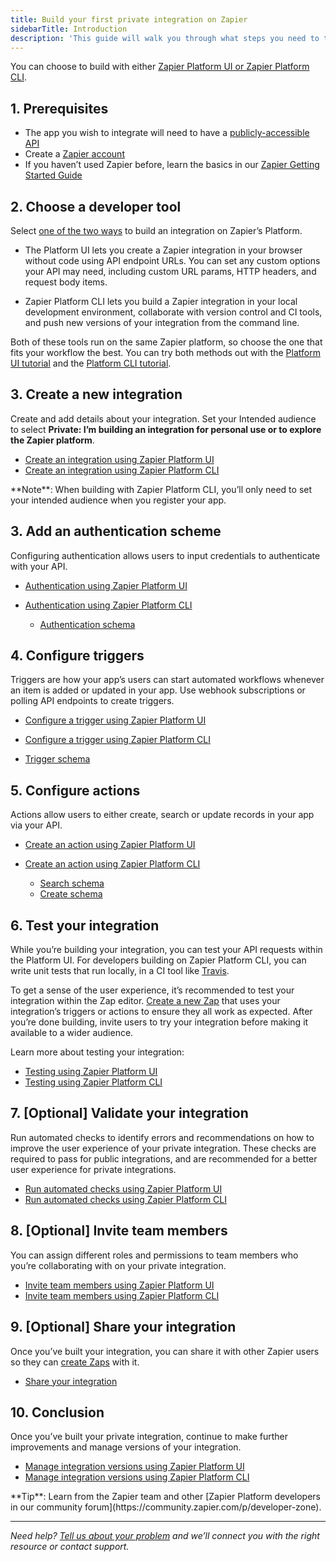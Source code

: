```yaml
---
title: Build your first private integration on Zapier
sidebarTitle: Introduction
description: 'This guide will walk you through what steps you need to take to build a [private integration](/quickstart/private-vs-public-integrations) from start to finish. There are no fees to build an integration with Zapier.'
---
```


You can choose to build with either [Zapier Platform UI or Zapier Platform CLI](/quickstart/ui-vs-cli).

## 1\. Prerequisites

*   The app you wish to integrate will need to have a [publicly-accessible API](https://zapier.com/learn/apis/)
*   Create a [Zapier account](https://zapier.com/sign-up)
*   If you haven’t used Zapier before, learn the basics in our [Zapier Getting Started Guide](https://zapier.com/learn/zapier-quick-start-guide/)

## 2\. Choose a developer tool

Select [one of the two ways](/quickstart/ui-vs-cli) to build an integration on Zapier’s Platform.

*   The Platform UI lets you create a Zapier integration in your browser without code using API endpoint URLs. You can set any custom options your API may need, including custom URL params, HTTP headers, and request body items.

*   Zapier Platform CLI lets you build a Zapier integration in your local development environment, collaborate with version control and CI tools, and push new versions of your integration from the command line.


Both of these tools run on the same Zapier platform, so choose the one that fits your workflow the best. You can try both methods out with the [Platform UI tutorial](/quickstart/ui-tutorial) and the [Platform CLI tutorial](/quickstart/cli-tutorial).

## 3\. Create a new integration

Create and add details about your integration. Set your Intended audience to select **Private: I’m building an integration for personal use or to explore the Zapier platform**.

*   [Create an integration using Zapier Platform UI](https://developer.zapier.com/app/new)
*   [Create an integration using Zapier Platform CLI](https://github.com/zapier/zapier-platform/blob/main/packages/cli/README.md#creating-a-local-app)

<Info>
  **Note**: When building with Zapier Platform CLI, you’ll only need to set your intended audience when you register your app.
</Info>

## 3\. Add an authentication scheme

Configuring authentication allows users to input credentials to authenticate with your API.

*   [Authentication using Zapier Platform UI](/build/auth)
*   [Authentication using Zapier Platform CLI](https://github.com/zapier/zapier-platform/blob/main/packages/cli/README.md#authentication)

    *   [Authentication schema](https://github.com/zapier/zapier-platform/blob/main/packages/schema/docs/build/schema.md#authenticationschema)

## 4\. Configure triggers

Triggers are how your app’s users can start automated workflows whenever an item is added or updated in your app. Use webhook subscriptions or polling API endpoints to create triggers.

*   [Configure a trigger using Zapier Platform UI](/build/trigger)
*   [Configure a trigger using Zapier Platform CLI](https://github.com/zapier/zapier-platform/blob/main/packages/cli/README.md#triggerssearchescreates)

*   [Trigger schema](https://github.com/zapier/zapier-platform/blob/main/packages/schema/docs/build/schema.md#triggerschema)

## 5\. Configure actions

Actions allow users to either create, search or update records in your app via your API.

*   [Create an action using Zapier Platform UI](/build/action)
*   [Create an action using Zapier Platform CLI](https://github.com/zapier/zapier-platform/blob/main/packages/cli/README.md#triggerssearchescreates)

    *   [Search schema](https://github.com/zapier/zapier-platform/blob/main/packages/schema/docs/build/schema.md#searchschema)
    *   [Create schema](https://github.com/zapier/zapier-platform/blob/main/packages/schema/docs/build/schema.md#createschema)

## 6\. Test your integration

While you’re building your integration, you can test your API requests within the Platform UI. For developers building on Zapier Platform CLI, you can write unit tests that run locally, in a CI tool like [Travis](https://travis-ci.com/).

To get a sense of the user experience, it’s recommended to test your integration within the Zap editor. [Create a new Zap](https://help.zapier.com/hc/en-us/articles/8496309697421) that uses your integration’s triggers or actions to ensure they all work as expected. After you’re done building, invite users to try your integration before making it available to a wider audience.

Learn more about testing your integration:

*   [Testing using Zapier Platform UI](/build/test-auth)
*   [Testing using Zapier Platform CLI](https://github.com/zapier/zapier-platform/blob/main/packages/cli/README.md#testing)

## 7\. \[Optional\] Validate your integration

Run automated checks to identify errors and recommendations on how to improve the user experience of your private integration. These checks are required to pass for public integrations, and are recommended for a better user experience for private integrations.

*   [Run automated checks using Zapier Platform UI](/publish/integration-checks-reference)
*   [Run automated checks using Zapier Platform CLI](https://github.com/zapier/zapier-platform/blob/main/packages/cli/docs/cli.md#validate)

## 8\. \[Optional\] Invite team members

You can assign different roles and permissions to team members who you’re collaborating with on your private integration.

*   [Invite team members using Zapier Platform UI](/manage/add-team)
*   [Invite team members using Zapier Platform CLI](https://github.com/zapier/zapier-platform/blob/main/packages/cli/README.md#sharing-an-app-version)

## 9\. \[Optional\] Share your integration

Once you’ve built your integration, you can share it with other Zapier users so they can [create Zaps](https://help.zapier.com/hc/en-us/articles/8496309697421-Create-Zaps) with it.

*   [Share your integration](/manage/sharing)

## 10\. Conclusion

Once you’ve built your private integration, continue to make further improvements and manage versions of your integration.

*   [Manage integration versions using Zapier Platform UI](/manage/versions#managing-versions-in-platform-ui)
*   [Manage integration versions using Zapier Platform CLI](/manage/versions#managing-versions-in-platform-cli)

<Tip>
 **Tip**: Learn from the Zapier team and other [Zapier Platform developers in our community forum](https://community.zapier.com/p/developer-zone).
</Tip>

- - -

_Need help? [Tell us about your problem](https://developer.zapier.com/contact) and we’ll connect you with the right resource or contact support._
